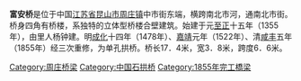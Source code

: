 '''富安桥'''是位于中国[[江苏省|江苏省]][[昆山市|昆山市]][[周庄镇_(昆山市)|周庄镇]]中市街东端，横跨南北市河，通南北市街。桥身四角有桥楼，系独特的立体型桥楼合壁建筑。始建于元[[至正|至正]]十五年（1355年），由里人杨钟建。明[[成化|成化]]十四年（1478年）、[[嘉靖|嘉靖]]元年（1522年）、清[[咸丰_(年号)|咸丰]]五年（1855年）经三次重修，为单孔拱桥。桥长17．4米，宽3．8米，跨度6．6米。 

[[Category:周庄桥梁|Category:周庄桥梁]]
[[Category:中国石拱桥|Category:中国石拱桥]]
[[Category:1855年完工橋梁|Category:1855年完工橋梁]]